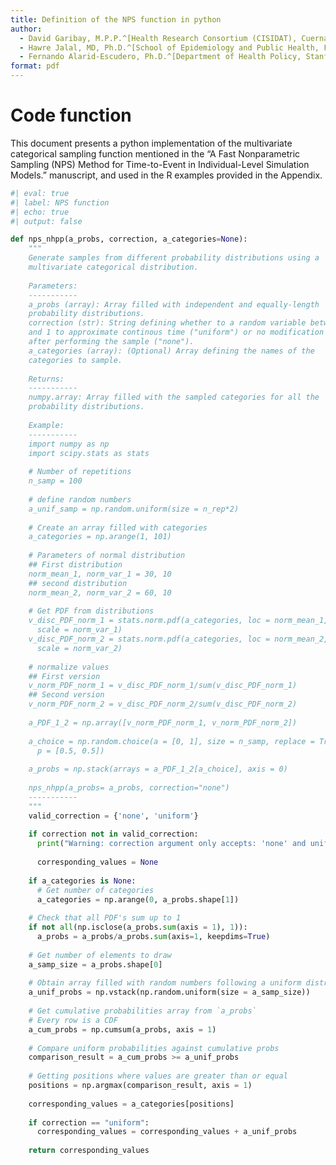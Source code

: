 ```yaml
---
title: Definition of the NPS function in python
author:
  - David Garibay, M.P.P.^[Health Research Consortium (CISIDAT), Cuernavaca, Morelos, Mexico.]
  - Hawre Jalal, MD, Ph.D.^[School of Epidemiology and Public Health, Faculty of Medicine, University of Ottawa, Ottawa, ON, CA.]
  - Fernando Alarid-Escudero, Ph.D.^[Department of Health Policy, Stanford University School of Medicine, Stanford, CA, USA.] ^[Center for Health Policy, Freeman Spogli Institute, Stanford University, Stanford, CA, USA.]
format: pdf
---
```


# Code function
This document presents a python implementation of the multivariate 
categorical sampling function mentioned in the "A Fast Nonparametric Sampling 
(NPS) Method for Time-to-Event in  Individual-Level Simulation Models." 
manuscript, and used in the R examples provided in the Appendix.



```python
#| eval: true
#| label: NPS function
#| echo: true
#| output: false

def nps_nhpp(a_probs, correction, a_categories=None):
    """
    Generate samples from different probability distributions using a 
    multivariate categorical distribution.
    
    Parameters:
    -----------
    a_probs (array): Array filled with independent and equally-length 
    probability distributions.
    correction (str): String defining whether to a random variable between 0 
    and 1 to approximate continous time ("uniform") or no modification at all 
    after performing the sample ("none").
    a_categories (array): (Optional) Array defining the names of the 
    categories to sample.
    
    Returns:
    -----------
    numpy.array: Array filled with the sampled categories for all the 
    probability distributions.
    
    Example:
    -----------
    import numpy as np
    import scipy.stats as stats
    
    # Number of repetitions
    n_samp = 100
    
    # define random numbers
    a_unif_samp = np.random.uniform(size = n_rep*2)
    
    # Create an array filled with categories
    a_categories = np.arange(1, 101)
    
    # Parameters of normal distribution
    ## First distribution
    norm_mean_1, norm_var_1 = 30, 10
    ## second distribution
    norm_mean_2, norm_var_2 = 60, 10
    
    # Get PDF from distributions
    v_disc_PDF_norm_1 = stats.norm.pdf(a_categories, loc = norm_mean_1, 
      scale = norm_var_1)
    v_disc_PDF_norm_2 = stats.norm.pdf(a_categories, loc = norm_mean_2, 
      scale = norm_var_2)
    
    # normalize values
    ## First version
    v_norm_PDF_norm_1 = v_disc_PDF_norm_1/sum(v_disc_PDF_norm_1)
    ## Second version
    v_norm_PDF_norm_2 = v_disc_PDF_norm_2/sum(v_disc_PDF_norm_2)
    
    a_PDF_1_2 = np.array([v_norm_PDF_norm_1, v_norm_PDF_norm_2])
    
    a_choice = np.random.choice(a = [0, 1], size = n_samp, replace = True, 
      p = [0.5, 0.5])
    
    a_probs = np.stack(arrays = a_PDF_1_2[a_choice], axis = 0)
    
    nps_nhpp(a_probs= a_probs, correction="none")
    -----------
    """
    valid_correction = {'none', 'uniform'}
    
    if correction not in valid_correction:
      print("Warning: correction argument only accepts: 'none' and uniform")
      
      corresponding_values = None
    
    if a_categories is None:
      # Get number of categories
      a_categories = np.arange(0, a_probs.shape[1])
    
    # Check that all PDF's sum up to 1
    if not all(np.isclose(a_probs.sum(axis = 1), 1)):
      a_probs = a_probs/a_probs.sum(axis=1, keepdims=True)
    
    # Get number of elements to draw
    a_samp_size = a_probs.shape[0]
    
    # Obtain array filled with random numbers following a uniform distribution
    a_unif_probs = np.vstack(np.random.uniform(size = a_samp_size))
    
    # Get cumulative probabilities array from `a_probs`
    # Every row is a CDF
    a_cum_probs = np.cumsum(a_probs, axis = 1)
    
    # Compare uniform probabilities against cumulative probs
    comparison_result = a_cum_probs >= a_unif_probs
    
    # Getting positions where values are greater than or equal
    positions = np.argmax(comparison_result, axis = 1)
    
    corresponding_values = a_categories[positions]
    
    if correction == "uniform":
      corresponding_values = corresponding_values + a_unif_probs
    
    return corresponding_values


```


